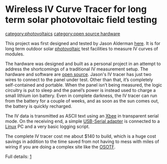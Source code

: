 {{pv project}}



=Wireless IV Curve Tracer for long term solar photovoltaic field testing=

[[category:photovoltaics]]
[[category:open source hardware]]

This project was first designed and tested by Jason Alderman [http://jalderman.org/?tag=open-source here]. It is for long term outdoor solar [[photovoltaic]] test facilities to measure IV curves of modules. 

The hardware was designed and built as a personal project in an attempt to address the shortcomings of a traditional IV measurement setup.  The hardware and software are [[open source]]. Jason's IV tracer has just two wires to connect to the panel under test.  Other than that, it’s completely self-contained and portable.  When the panel isn’t being measured, the logic circuitry is put to sleep and the panel’s power is instead used to charge a small lithium ion battery.  Even in complete darkness, the IV tracer can run from the battery for a couple of weeks, and as soon as the sun comes out, the battery is quickly recharged.

The IV data is transmitted as ASCII text using an [http://www.digi.com/products/wireless/point-multipoint/xbee-series1-module.jsp#overview Xbee] in transparent serial mode. On the receiving end, a simple [http://www.sparkfun.com/commerce/product_info.php?products_id=8687 USB-Serial adapter] is connected to a [[Linux]] PC and a very basic logging script.

The complete IV tracer cost me about $140 to build, which is a huge cost savings in addition to the time saved from not having to mess with miles of wiring if you are doing a complex site like the [[OSOTF]].

Full details: [http://jalderman.org/?tag=open-source]